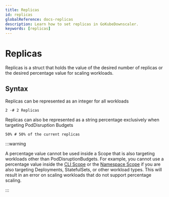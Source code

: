 ```yaml
---
title: Replicas
id: replicas
globalReference: docs-replicas
description: Learn how to set replicas in GoKubeDownscaler.
keywords: [replicas]
---
```


# Replicas

Replicas is a struct that holds the value of the desired number of replicas or the desired percentage
value for scaling workloads.

## Syntax

Replicas can be represented as an integer for all workloads

```text
2 ·# 2 Replicas
```

Replicas can also be represented as a string percentage exclusively when targeting PodDisruption Budgets

```text
50% # 50% of the current replicas
```

:::warning

A percentage value cannot be used inside a Scope that is also targeting workloads other than PodDisruptionBudgets.
For
example, you cannot use a percentage value inside the [CLI Scope](ref:docs-cli-scope) or the
[Namespace Scope](ref:docs-namespace-scope) if you are also targeting Deployments, StatefulSets, or other workload types.
This will result in an error on scaling workloads that do not support percentage scaling.

:::
